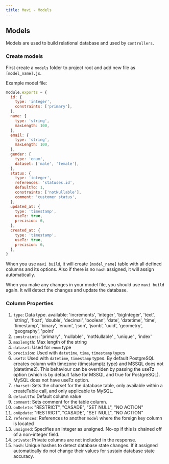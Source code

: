 ```yaml
---
title: Mavi - Models
---
```


## Models

Models are used to build relational database and used by `controllers`.

### Create models

First create a `models` folder to project root and add new file as `[model_name].js`.

Example model file:

```js
module.exports = {
  id: {
    type: 'integer',
    constraints: ['primary'],
  },
  name: {
    type: 'string',
    maxLength: 100,
  },
  email: {
    type: 'string',
    maxLength: 100,
  },
  gender: {
    type: 'enum',
    dataset: ['male', 'female'],
  },
  status: {
    type: 'integer',
    references: 'statuses.id',
    defaultTo: 1,
    constraints: ['notNullable'],
    comment: 'customer status',
  },
  updated_at: {
    type: 'timestamp',
    useTz: true,
    precision: 6,
  },
  created_at: {
    type: 'timestamp',
    useTz: true,
    precision: 6,
  },
}
```

When you use `mavi build`, it will create `[model_name]` table with all defined columns and its options. Also if there is no `hash` assigned, it will assign automatically.

When you make any changes in your model file, you should use `mavi build` again. It will detect the changes and update the database.

### Column Properties

1. `type`: Data type. available: 'increments', 'integer', 'bigInteger', 'text', 'string', 'float', 'double', 'decimal', 'boolean', 'date', 'datetime', 'time', 'timestamp', 'binary', 'enum', 'json', 'jsonb', 'uuid', 'geometry', 'geography', 'point'
1. `constraints`: 'primary' , 'nullable' , 'notNullable' , 'unique' , 'index'
1. `maxlength`: Max length of the string
1. `dataset`: Used for `enum` type
1. `precision`: Used with `datetime`, `time`, `timestamp` types
1. `useTz`: Used with `datetime`, `timestamp` types. By default PostgreSQL creates column with timezone (timestamptz type) and MSSQL does not (datetime2). This behaviour can be overriden by passing the useTz option (which is by default false for MSSQL and true for PostgreSQL). MySQL does not have useTz option.
1. `charset`: Sets the charset for the database table, only available within a createTable call, and only applicable to MySQL.
1. `defaultTo`: Default column value
1. `comment`: Sets comment for the table column.
1. `onDelete`: "RESTRICT", "CASADE", "SET NULL", "NO ACTION"
1. `onUpdate`: "RESTRICT", "CASADE", "SET NULL", "NO ACTION"
1. `references`: References to another `model` where the foreign key column is located
1. `unsigned`: Specifies an integer as unsigned. No-op if this is chained off of a non-integer field.
1. `private`: Private columns are not included in the response.
1. `hash`: Unique hashes to detect database state changes. If it assigned automatically do not change their values for sustain database state accuracy.
